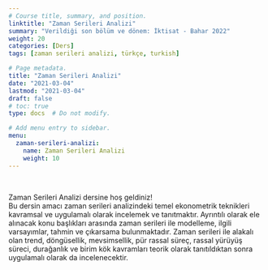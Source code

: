 ```yaml
---
# Course title, summary, and position.
linktitle: "Zaman Serileri Analizi"
summary: "Verildiği son bölüm ve dönem: İktisat - Bahar 2022"
weight: 20
categories: [Ders]
tags: [zaman serileri analizi, türkçe, turkish]

# Page metadata.
title: "Zaman Serileri Analizi"
date: "2021-03-04"
lastmod: "2021-03-04"
draft: false
# toc: true
type: docs  # Do not modify.

# Add menu entry to sidebar.
menu:
  zaman-serileri-analizi:
    name: Zaman Serileri Analizi
    weight: 10
---
```


<br>

Zaman Serileri Analizi dersine hoş geldiniz!  
Bu dersin amacı zaman serileri analizindeki temel ekonometrik teknikleri kavramsal ve uygulamalı olarak incelemek ve tanıtmaktır. Ayrıntılı olarak ele alınacak konu başlıkları arasında zaman serileri ile modelleme, ilgili varsayımlar, tahmin ve çıkarsama bulunmaktadır. Zaman serileri ile alakalı olan trend, döngüsellik, mevsimsellik, pür rassal süreç, rassal yürüyüş süreci, durağanlık ve birim kök kavramları teorik olarak tanıtıldıktan sonra uygulamalı olarak da incelenecektir.
